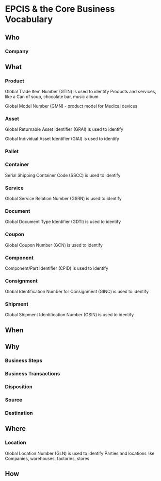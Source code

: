 # EPCIS & the Core Business Vocabulary

## Who

### Company

## What

### Product

Global Trade Item Number (GTIN) is used to identify Products and services, like a Can of soup, 
chocolate bar, music album

Global Model Number (GMN) - product model for Medical devices

### Asset

Global Returnable Asset Identifier (GRAI) is used to identify 

Global Individual Asset Identifier (GIAI) is used to identify 

### Pallet

### Container

Serial Shipping Container Code (SSCC) is used to identify 

### Service

Global Service Relation Number (GSRN) is used to identify 

### Document

Global Document Type Identifier (GDTI) is used to identify 

### Coupon

Global Coupon Number (GCN) is used to identify 

### Component

Component/Part Identifier (CPID) is used to identify 

### Consignment

Global Identification Number for Consignment (GINC) is used to identify 

### Shipment

Global Shipment Identification Number (GSIN) is used to identify 

## When

## Why

### Business Steps

### Business Transactions

### Disposition

### Source

### Destination

## Where

### Location

Global Location Number (GLN) is used to identify Parties and locations like Companies, warehouses, factories, stores

## How

